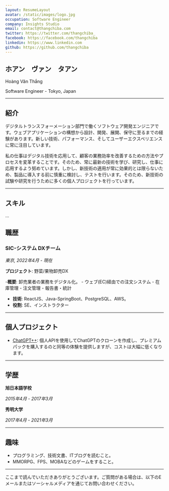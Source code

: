 ```yaml
---
layout: ResumeLayout
avatar: /static/images/logo.jpg
occupation: Software Engineer
company: Insights Studio
email: contact@thangchiba.com
twitter: https://twitter.com/thangchiba_
facebook: https://facebook.com/thangchiba
linkedin: https://www.linkedin.com
github: https://github.com/thangchiba
---
```


## ホアン　ヴァン　タアン
Hoàng Văn Thắng

Software Engineer - Tokyo, Japan

---

## 紹介
デジタルトランスフォーメーション部門で働くソフトウェア開発エンジニアです。ウェブアプリケーションの構想から設計、開発、展開、保守に至るまでの経験があります。新しい技術、パフォーマンス、そしてユーザーエクスペリエンスに常に注目しています。

私の仕事はデジタル技術を応用して、顧客の業務効率を改善するための方法やプロセスを変革することです。そのため、常に最新の技術を学び、研究し、仕事に応用するよう努めています。しかし、新技術の適用が常に効果的とは限らないため、製品に導入する前に慎重に検討し、テストを行います。そのため、新技術の試験や研究を行うために多くの個人プロジェクトを行っています。

---

## スキル
...

## 職歴
### SIC-システム DXチーム
_東京, 2022年4月 - 現在_

**プロジェクト**: 野菜/果物卸売DX

-**概要**: 卸売業者の業務をデジタル化。
    - ウェブ(EC)経由での注文システム
    - 在庫管理
    - 注文管理
    - 報告書・統計
- **技術**: ReactJS、Java-SpringBoot、PostgreSQL、AWS。
- **役割**: SE、インストラクター

---

## 個人プロジェクト
- [ChatGPT++](https://github.com/thangchiba/ReactJS-ChatGPT): 個人APIを使用してChatGPTのクローンを作成し、プレミアムパックを購入するのと同等の体験を提供しますが、コストは大幅に低くなります。

---

## 学歴
**旭日本語学校**

_2015年4月 - 2017年3月_

**秀明大学**

_2017年4月 - 2021年3月_

---

## 趣味
- プログラミング、技術文書、ITブログを読むこと。
- MMORPG、FPS、MOBAなどのゲームをすること。

---

ここまで読んでいただきありがとうございます。ご質問がある場合は、以下のEメールまたはソーシャルメディアを通じてお問い合わせください。
